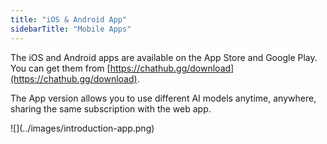 ```yaml
---
title: "iOS & Android App"
sidebarTitle: "Mobile Apps"
---
```


The iOS and Android apps are available on the App Store and Google Play. You can get them from [https://chathub.gg/download](https://chathub.gg/download).

The App version allows you to use different AI models anytime, anywhere, sharing the same subscription with the web app.

<Frame>
![](../images/introduction-app.png)
</Frame>
